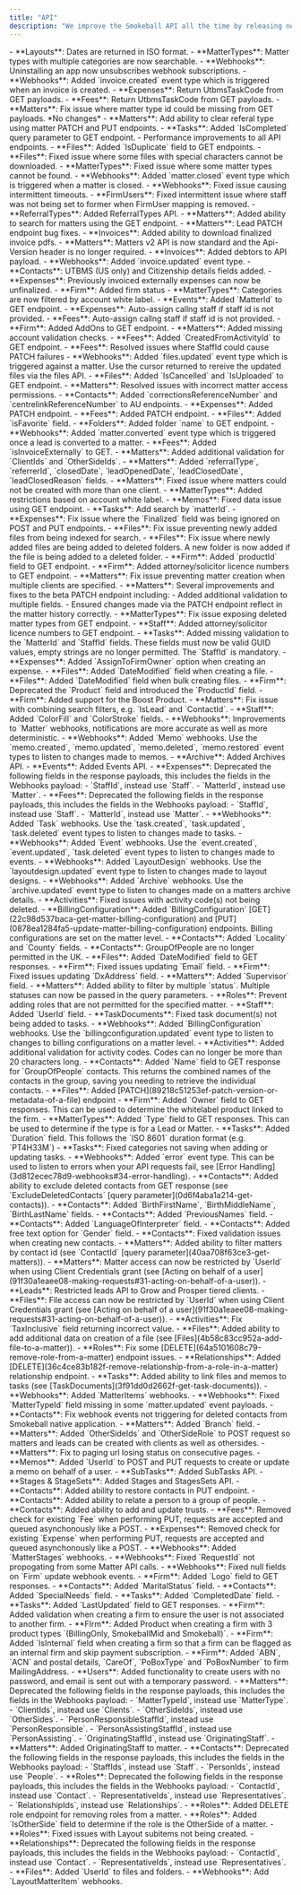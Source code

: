 ```yaml
---
title: "API"
description: "We improve the Smokeball API all the time by releasing new features, fixing bugs and updating the documentation. This changelog accounts for all of the changes as they are released, in chronological order."
---
```


<Update label="June 2025">
- **Layouts**: Dates are returned in ISO format.
- **MatterTypes**: Matter types with multiple categories are now searchable.
- **Webhooks**: Uninstalling an app now unsubscribes webhook subscriptions.
- **Webhooks**: Added `invoice.created` event type which is triggered when an invoice is created.
</Update>

<Update label="April 2025">
- **Expenses**: Return UtbmsTaskCode from GET payloads.
- **Fees**: Return UtbmsTaskCode from GET payloads.
- **Matters**:  Fix issue where matter type id could be missing from GET payloads.
</Update>

<Update label="March 2025">
  *No changes*
</Update>

<Update label="February 2025">
- **Matters**: Add ability to clear referal type using matter PATCH and PUT endpoints.
- **Tasks**: Added `IsCompleted` query parameter to GET endpoint.
</Update>

<Update label="December 2024">
- Performance improvements to all API endpoints.
- **Files**: Added `IsDuplicate` field to GET endpoints.
</Update>

<Update label="October 2024">
- **Files**: Fixed issue where some files with special characters cannot be downloaded.
- **MatterTypes**: Fixed issue where some matter types cannot be found.
- **Webhooks**: Added `matter.closed` event type which is triggered when a matter is closed.
- **Webhooks**: Fixed issue causing intermittent timeouts.
</Update>

<Update label="September 2024">
- **FirmUsers**: Fixed intermittent issue where staff was not being set to former when FirmUser mapping is removed.
- **ReferralTypes**: Added ReferralTypes API.
</Update>

<Update label="August 2024">
- **Matters**: Added ability to search for matters using the GET endpoint.
- **Matters**: Lead PATCH endpoint bug fixes.
- **Invoices**: Added ability to download finalized invoice pdfs.
</Update>

<Update label="June 2024">
- **Matters**: Matters v2 API is now standard and the Api-Version header is no longer required.
- **Invoices**: Added debtors to API payload.
- **Webhooks**: Added `invoice.updated` event type.
</Update>

<Update label="May 2024">
- **Contacts**: UTBMS (US only) and Citizenship details fields added.
- **Expenses**: Previously invoiced externally expenses can now be unfinalized.
- **Firm**: Added firm status
- **MatterTypes**: Categories are now filtered by account white label.
</Update>

<Update label="April 2024">
- **Events**: Added `MatterId` to GET endpoint.
- **Expenses**: Auto-assign callng staff if staff id is not provided.
- **Fees**: Auto-assign callng staff if staff id is not provided.
- **Firm**: Added AddOns to GET endpoint.
- **Matters**: Added missing account validation checks.
</Update>

<Update label="February 2024">
- **Fees**: Added `CreatedFromActivityId` to GET endpoint.
- **Fees**: Resolved issues where StaffId could cause PATCH failures
- **Webhooks**: Added `files.updated` event type which is triggered against a matter. Use the cursor returned to rereive the updated files via the files API.
</Update>

<Update label="January 2024">
- **Files**: Added `IsCancelled` and `IsUploaded` to GET endpoint.
- **Matters**: Resolved issues with incorrect matter access permissions.
</Update>

<Update label="November 2023">
- **Contacts**: Added `correctionsReferenceNumber` and `centrelinkReferenceNumber` to AU endpoints.
- **Expenses**: Added PATCH endpoint.
- **Fees**: Added PATCH endpoint.
- **Files**: Added `isFavorite` field.
- **Folders**: Added folder `name` to GET endpoint.
- **Webhooks**: Added `matter.converted` event type which is triggered once a lead is converted to a matter.
</Update>

<Update label="October 2023">
- **Fees**: Added `isInvoiceExternally` to GET.
- **Matters**: Added additional validation for `ClientIds` and `OtherSideIds`.
- **Matters**: Added `referralType`, `referrerId`, `closedDate`, `leadOpenedDate`, `leadClosedDate`, `leadClosedReason` fields.
- **Matters**: Fixed issue where matters could not be created with more than one client.
- **MatterTypes**: Added restrictions based on account white label.
- **Memos**: Fixed data issue using GET endpoint.
- **Tasks**: Add search by `matterId`.
</Update>

<Update label="August 2023">
- **Expenses**: Fix issue where the `Finalized` field was being ignored on POST and PUT endpoints.
- **Files**: Fix issue preventing newly added files from being indexed for search.
- **Files**: Fix issue where newly added files are being added to deleted folders. A new folder is now added if the file is being added to a deleted folder.
- **Firm**: Added `productId` field to GET endpoint.
- **Firm**: Added attorney/solicitor licence numbers to GET endpoint.
- **Matters**: Fix issue preventing matter creation when multiple clients are specified.
- **Matters**: Several improvements and fixes to the beta PATCH endpoint including:
  - Added additional validation to multiple fields.
  - Ensured changes made via the PATCH endpoint reflect in the matter history correctly.
- **MatterTypes**: Fix issue exposing deleted matter types from GET endpoint.
- **Staff**: Added attorney/solicitor licence numbers to GET endpoint.
- **Tasks**: Added missing validation to the `MatterId` and `StaffId` fields. These fields must now be valid GUID values, empty strings are no longer permitted. The `StaffId` is mandatory.
</Update>

<Update label="July 2023">
- **Expenses**: Added `AssignToFirmOwner` option when creating an expense.
- **Files**: Added `DateModified` field when creating a file.
- **Files**: Added `DateModified` field when bulk creating files.
- **Firm**: Deprecated the `Product` field and introduced the `ProductId` field.
- **Firm**: Added support for the Boost Product.
- **Matters**: Fix issue with combining search filters, e.g. `IsLead` and `ContactId`.
</Update>

<Update label="May 2023">
- **Staff**: Added `ColorFill` and `ColorStroke` fields.
- **Webhooks**: Improvements to `Matter` webhooks, notifications are more accurate as well as more deterministic.
- **Webhooks**: Added `Memo` webhooks. Use the `memo.created`, `memo.updated`, `memo.deleted`, `memo.restored` event types to listen to changes made to memos.
</Update>

<Update label="March 2023">
- **Archive**: Added Archives API.
- **Events**: Added Events API.
- **Expenses**: Deprecated the following fields in the response payloads, this includes the fields in the Webhooks payload:
  - `StaffId`, instead use `Staff`.
  - `MatterId`, instead use `Matter`.
- **Fees**: Deprecated the following fields in the response payloads, this includes the fields in the Webhooks payload:
  - `StaffId`, instead use `Staff`.
  - `MatterId`, instead use `Matter`.
- **Webhooks**: Added `Task` webhooks. Use the `task.created`, `task.updated`, `task.deleted` event types to listen to changes made to tasks.
- **Webhooks**: Added `Event` webhooks. Use the `event.created`, `event.updated`, `task.deleted` event types to listen to changes made to events.
- **Webhooks**: Added `LayoutDesign` webhooks. Use the `layoutdesign.updated` event type to listen to changes made to layout designs.
- **Webhooks**: Added `Archive` webhooks. Use the `archive.updated` event type to listen to changes made on a matters archive details.
</Update>

<Update label="January 2023">
- **Activities**: Fixed issues with activity code(s) not being deleted.
- **BillingConfiguration**: Added `BillingConfiguration` [GET](22c98d537baca-get-matter-billing-configuration) and [PUT](0878ea1284fa5-update-matter-billing-configuration) endpoints. Billing configurations are set on the matter level.
- **Contacts**: Added `Locality` and `County` fields.
- **Contacts**: GroupOfPeople are no longer permitted in the UK.
- **Files**: Added `DateModified` field to GET responses.
- **Firm**: Fixed issues updating `Email` field.
- **Firm**: Fixed issues updating `DxAddress` field.
- **Matters**: Added `Supervisor` field.
- **Matters**: Added ability to filter by multiple `status`. Multiple statuses can now be passed in the query parameters.
- **Roles**: Prevent adding roles that are not permitted for the specified matter.
- **Staff**: Added `UserId` field.
- **TaskDocuments**: Fixed task document(s) not being added to tasks.
- **Webhooks**: Added `BillingConfiguration` webhooks. Use the `billingconfiguration.updated` event type to listen to changes to billing configurations on a matter level.
</Update>

<Update label="November 2022">
- **Activities**: Added additional validation for activity codes. Codes can no longer be more than 20 characters long.
- **Contacts**: Added `Name` field to GET response for `GroupOfPeople` contacts. This returns the combined names of the contacts in the group, saving you needing to retrieve the individual contacts.
- **Files**: Added [PATCH](89218c51253ef-patch-version-or-metadata-of-a-file) endpoint
- **Firm**: Added `Owner` field to GET responses. This can be used to determine the whitelabel product linked to the firm.
- **MatterTypes**: Added `Type` field to GET responses. This can be used to determine if the type is for a Lead or Matter.
- **Tasks**: Added `Duration` field. This follows the `ISO 8601` duration format (e.g. `PT4H33M`)
- **Tasks**: Fixed categories not saving when adding or updating tasks.
- **Webhooks**: Added `error` event type. This can be used to listen to errors when your API requests fail, see [Error Handling](3d812ecec78d9-webhooks#34-error-handling).
</Update>

<Update label="September 2022">
- **Contacts**: Added ability to exclude deleted contacts from GET response (see `ExcludeDeletedContacts` [query parameter](0d6f4aba1a214-get-contacts)).
- **Contacts**: Added `BirthFirstName`, `BirthMiddleName`, `BirthLastName` fields.
- **Contacts**: Added `PreviousNames` field.
- **Contacts**: Added `LanguageOfInterpreter` field.
- **Contacts**: Added free text option for `Gender` field.
- **Contacts**: Fixed validation issues when creating new contacts.
- **Matters**: Added ability to filter matters by contact id (see `ContactId` [query parameter](40aa708f63ce3-get-matters)).
- **Matters**: Matter access can now be restricted by `UserId` when using Client Credentials grant (see [Acting on behalf of a user](91f30a1eaee08-making-requests#31-acting-on-behalf-of-a-user)).
- **Leads**: Restricted leads API to Grow and Prosper tiered clients.
- **Files**: File access can now be restricted by `UserId` when using Client Credentials grant (see [Acting on behalf of a user](91f30a1eaee08-making-requests#31-acting-on-behalf-of-a-user)).
</Update>

<Update label="July 2022">
- **Activities**: Fix `TaxInclusive` field returning incorrect value.
- **Files**: Added ability to add additional data on creation of a file (see [Files](4b58c83cc952a-add-file-to-a-matter)).
- **Roles**: Fix some [DELETE](64a5101608c79-remove-role-from-a-matter) endpoint issues.
- **Relationships**: Added [DELETE](36c4ce83b182f-remove-relationship-from-a-role-in-a-matter) relationship endpoint.
- **Tasks**: Added ability to link files and memos to tasks (see [TaskDocuments](3f91dd0d2662f-get-task-documents)).
- **Webhooks**: Added `MatterItems` webhooks.
- **Webhooks**: Fixed `MatterTypeId` field missing in some `matter.updated` event payloads.
</Update>

<Update label="June 2022">
- **Contacts**: Fix webhook events not triggering for deleted contacts from Smokeball native application.
- **Matters**: Added `Branch` field.
- **Matters**: Added `OtherSideIds` and `OtherSideRole` to POST request so matters and leads can be created with clients as well as othersides.
- **Matters**: Fix to paging url losing status on consecutive pages.
- **Memos**: Added `UserId` to POST and PUT requests to create or update a memo on behalf of a user.
- **SubTasks**: Added SubTasks API.
</Update>

<Update label="May 2022">
- **Stages & StageSets**: Added Stages and StagesSets API.
- **Contacts**: Added ability to restore contacts in PUT endpoint.
- **Contacts**: Added ability to relate a person to a group of people.
- **Contacts**: Added ability to add and update trusts.
- **Fees**: Removed check for existing `Fee` when performing PUT, requests are accepted and queued asynchonously like a POST.
- **Expenses**: Removed check for existing `Expense` when performing PUT, requests are accepted and queued asynchonously like a POST.
- **Webhooks**: Added `MatterStages` webhooks.
- **Webhooks**: Fixed `RequestId` not propogating from some Matter API calls.
- **Webhooks**: Fixed null fields on `Firm` update webhook events.
</Update>

<Update label="March 2022">
- **Firm**: Added `Logo` field to GET responses.
- **Contacts**: Added `MaritalStatus` field.
- **Contacts**: Added `SpecialNeeds` field.
- **Tasks**: Added `CompletedDate` field.
- **Tasks**: Added `LastUpdated` field to GET responses.
</Update>

<Update label="February 2022">
- **Firm**: Added validation when creating a firm to ensure the user is not associated to another firm.
- **FIrm**: Added Product when creating a firm with 3 product types `(BillingOnly, SmokeballMid and Smokeball)`.
- **Firm**: Added `IsInternal` field when creating a firm so that a firm can be flagged as an internal firm and skip payment subscription.
- **Firm**: Added `ABN`, `ACN` and postal details, `CareOf`, `PoBoxType` and `PoBoxNumber` to firm MailingAddress.
- **Users**: Added functionality to create users with no password, and email is sent out with a temporary password.
- **Matters**: Deprecated the following fields in the response payloads, this includes the fields in the Webhooks payload:
  - `MatterTypeId`, instead use `MatterType`.
  - `ClientIds`, instead use `Clients`.
  - `OtherSideIds`, instead use `OtherSides`.
  - `PersonResponsibleStaffId`, instead use `PersonResponsible`.
  - `PersonAssistingStaffId`, instead use `PersonAssisting`.
  - `OriginatingStaffId`, instead use `OriginatingStaff`.
- **Matters**: Added OriginatingStaff to matter.
- **Contacts**: Deprecated the following fields in the response payloads, this includes the fields in the Webhooks payload:
  - `StaffIds`, instead use `Staff`.
  - `PersonIds`, instead use `People`.
- **Roles**: Deprecated the following fields in the response payloads, this includes the fields in the Webhooks payload:
  - `ContactId`, instead use `Contact`.
  - `RepresentativeIds`, instead use `Representatives`.
  - `RelationshipIds`, instead use `Relationships`.
- **Roles**: Added DELETE role endpoint for removing roles from a matter.
- **Roles**: Added `IsOtherSide` field to determine if the role is the OtherSide of a matter.
- **Roles**: Fixed issues with Layout subitems not being created.
- **Relationships**: Deprecated the following fields in the response payloads, this includes the fields in the Webhooks payload:
  - `ContactId`, instead use `Contact`.
  - `RepresentativeIds`, instead use `Representatives`.
- **Files**: Added `UserId` to files and folders.
- **Webhooks**: Add `LayoutMatterItem` webhooks.
</Update>